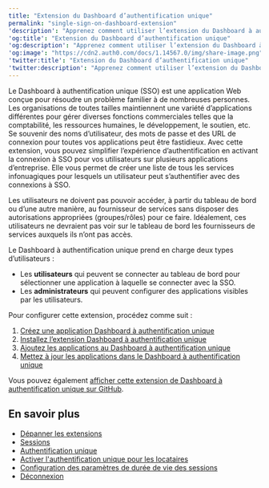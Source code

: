 ```yaml
---
title: "Extension du Dashboard d’authentification unique"
permalink: "single-sign-on-dashboard-extension"
'description': "Apprenez comment utiliser l’extension du Dashboard à authentification unique pour gérer la connexion à authentification unique de vos utilisateurs sur plusieurs applications d’entreprise."
'og:title': "Extension du Dashboard d’authentification unique"
'og:description': "Apprenez comment utiliser l’extension du Dashboard à authentification unique pour gérer la connexion à authentification unique de vos utilisateurs sur plusieurs applications d’entreprise."
'og:image': "https://cdn2.auth0.com/docs/1.14567.0/img/share-image.png"
'twitter:title': "Extension du Dashboard d’authentification unique"
'twitter:description': "Apprenez comment utiliser l’extension du Dashboard à authentification unique pour gérer la connexion à authentification unique de vos utilisateurs sur plusieurs applications d’entreprise."
---
```


Le Dashboard à authentification unique (<Tooltip href="/docs/fr-ca/glossary?term=single-sign-on" tip="Authentification unique (SSO)
Service qui, après qu’un utilisateur se soit connecté à une application, le connecte automatiquement à d’autres applications." cta="Voir le glossaire">SSO</Tooltip>) est une application Web conçue pour résoudre un problème familier à de nombreuses personnes. Les organisations de toutes tailles maintiennent une variété d’applications différentes pour gérer diverses fonctions commerciales telles que la comptabilité, les ressources humaines, le développement, le soutien, etc. Se souvenir des noms d’utilisateur, des mots de passe et des URL de connexion pour toutes vos applications peut être fastidieux. Avec cette extension, vous pouvez simplifier l’expérience d’authentification en activant la connexion à SSO pour vos utilisateurs sur plusieurs applications d’entreprise. Elle vous permet de créer une liste de tous les services infonuagiques pour lesquels un utilisateur peut s’authentifier avec des connexions à SSO.

<Callout icon="file-lines" color="#0EA5E9" iconType="regular">

Les utilisateurs ne doivent pas pouvoir accéder, à partir du tableau de bord ou d’une autre manière, au fournisseur de services sans disposer des autorisations appropriées (groupes/rôles) pour ce faire. Idéalement, ces utilisateurs ne devraient pas voir sur le tableau de bord les fournisseurs de services auxquels ils n’ont pas accès.

</Callout>

Le Dashboard à authentification unique prend en charge deux types d’utilisateurs :

* Les **utilisateurs** qui peuvent se connecter au tableau de bord pour sélectionner une application à laquelle se connecter avec la SSO.
* Les **administrateurs** qui peuvent configurer des applications visibles par les utilisateurs.

Pour configurer cette extension, procédez comme suit :

1. [Créez une application Dashboard à authentification unique](/docs/fr-ca/customize/extensions/single-sign-on-dashboard-extension/create-sso-dashboard-application)
2. [Installez l’extension Dashboard à authentification unique](/docs/fr-ca/customize/extensions/single-sign-on-dashboard-extension/install-sso-dashboard-extension)
3. [Ajoutez les applications au Dashboard à authentification unique](/docs/fr-ca/customize/extensions/single-sign-on-dashboard-extension/add-applications-to-the-sso-dashboard)
4. [Mettez à jour les applications dans le Dashboard à authentification unique](/docs/fr-ca/customize/extensions/single-sign-on-dashboard-extension/update-applications-on-the-sso-dashboard)

Vous pouvez également [afficher cette extension de Dashboard à authentification unique sur GitHub](https://github.com/auth0-extensions/auth0-sso-dashboard-extension).

## En savoir plus

* [Dépanner les extensions](/docs/fr-ca/troubleshoot/integration-extensibility-issues/troubleshoot-extensions)
* [Sessions](/docs/fr-ca/manage-users/sessions)
* [Authentification unique](/docs/fr-ca/authenticate/single-sign-on)
* [Activer l'authentification unique pour les locataires](/docs/fr-ca/get-started/tenant-settings/enable-sso-for-legacy-tenants)
* [Configuration des paramètres de durée de vie des sessions](/docs/fr-ca/manage-users/sessions/configure-session-lifetime-settings)
* [Déconnexion](/docs/fr-ca/authenticate/login/logout)